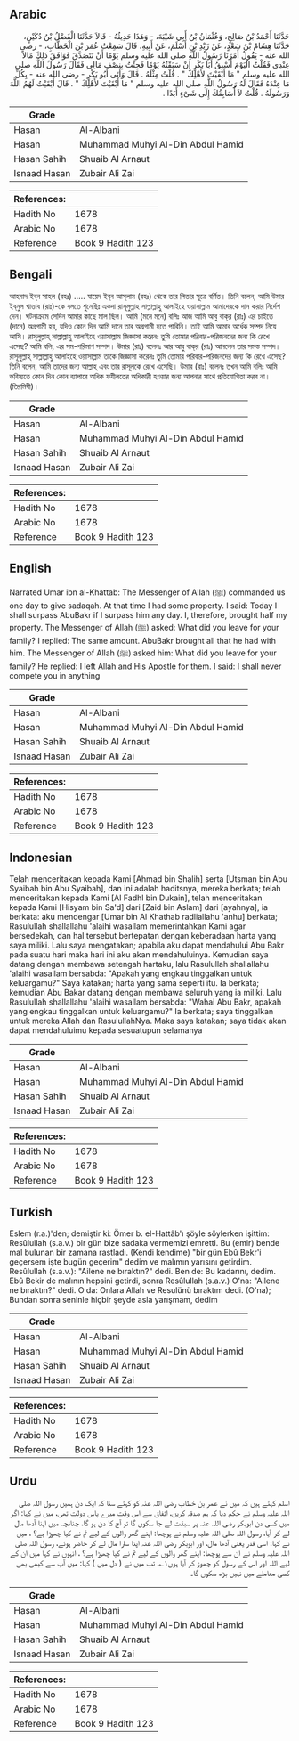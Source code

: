 ## Arabic


<div dir="rtl" lang="ar" style={{fontSize:'larger',backgroundColor:'#f8f9fa',padding:20}}>
حَدَّثَنَا أَحْمَدُ بْنُ صَالِحٍ، وَعُثْمَانُ بْنُ أَبِي شَيْبَةَ، - وَهَذَا حَدِيثُهُ - قَالاَ حَدَّثَنَا الْفَضْلُ بْنُ دُكَيْنٍ، حَدَّثَنَا هِشَامُ بْنُ سَعْدٍ، عَنْ زَيْدِ بْنِ أَسْلَمَ، عَنْ أَبِيهِ، قَالَ سَمِعْتُ عُمَرَ بْنَ الْخَطَّابِ، - رضى الله عنه - يَقُولُ أَمَرَنَا رَسُولُ اللَّهِ صلى الله عليه وسلم يَوْمًا أَنْ نَتَصَدَّقَ فَوَافَقَ ذَلِكَ مَالاً عِنْدِي فَقُلْتُ الْيَوْمَ أَسْبِقُ أَبَا بَكْرٍ إِنْ سَبَقْتُهُ يَوْمًا فَجِئْتُ بِنِصْفِ مَالِي فَقَالَ رَسُولُ اللَّهِ صلى الله عليه وسلم ‏"‏ مَا أَبْقَيْتَ لأَهْلِكَ ‏"‏ ‏.‏ قُلْتُ مِثْلَهُ ‏.‏ قَالَ وَأَتَى أَبُو بَكْرٍ - رضى الله عنه - بِكُلِّ مَا عِنْدَهُ فَقَالَ لَهُ رَسُولُ اللَّهِ صلى الله عليه وسلم ‏"‏ مَا أَبْقَيْتَ لأَهْلِكَ ‏"‏ ‏.‏ قَالَ أَبْقَيْتُ لَهُمُ اللَّهَ وَرَسُولَهُ ‏.‏ قُلْتُ لاَ أُسَابِقُكَ إِلَى شَىْءٍ أَبَدًا ‏.‏
</div>
<div style={{backgroundColor:'#f8f9fa',padding:20, marginBottom: 10}}><table> <thead> <tr> <th>Grade</th> <th></th> </tr> </thead> <tbody> <tr><td>Hasan</td><td>Al-Albani</td></tr><tr><td>Hasan</td><td>Muhammad Muhyi Al-Din Abdul Hamid</td></tr><tr><td>Hasan Sahih</td><td>Shuaib Al Arnaut</td></tr><tr><td>Isnaad Hasan</td><td>Zubair Ali Zai</td></tr></tbody></table><table> <thead> <tr> <th>References:</th> <th></th> </tr> </thead> <tbody><tr><td>Hadith No</td><td>1678</td></tr><tr><td>Arabic No</td><td>1678</td></tr><tr><td>Reference</td><td>Book 9 Hadith 123</td></tr></tbody></table></div>

## Bengali


<div dir="ltr" lang="bn" style={{fontSize:'larger',backgroundColor:'#f8f9fa',padding:20}}>
আহমাদ ইব্‌ন সাহল (রহঃ) ..... যায়েদ ইব্‌ন আস্‌লাম (রহঃ) থেকে তার পিতার সূত্রে বর্ণিত। তিনি বলেন, আমি উমার ইব্‌নুল খাত্তাব (রাঃ)-কে বলতে শুনেছিঃ একদা রাসূলুল্লাহ সাল্লাল্লাহু আলাইহে ওয়াসাল্লাম আমাদেরকে দান করার নির্দেশ দেন। ঘটনাক্রমে সেদিন আমার কাছে মাল ছিল। আমি (মনে মনে) বলিঃ আজ আমি আবু বাক্‌র (রাঃ) এর চাইতে (দানে) অগ্রগামী হব, যদিও কোন দিন আমি দানে তার অগ্রগামী হতে পারিনি। তাই আমি আমার অর্ধেক সম্পদ নিয়ে আসি। রাসূলুল্লাহ্‌ সাল্লাল্লাহু আলাইহে ওয়াসাল্লাম জিজ্ঞাসা করেনঃ তুমি তোমার পরিবার-পরিজনদের জন্য কি রেখে এসেছ? আমি বলি, এর সম-পরিমাণ সম্পদ। উমার (রাঃ) বলেনঃ আর আবু বাক্‌র (রাঃ) আনলেন তার সমস্ত সম্পদ। রাসূলুল্লাহ্‌ সাল্লাল্লাহু আলাইহে ওয়াসাল্লাম তাকে জিজ্ঞাসা করেনঃ তুমি তোমার পরিবার-পরিজনদের জন্য কি রেখে এসেছ? তিনি বলেন, আমি তাদের জন্য আল্লাহ্‌ এবং তার রাসূলকে রেখে এসেছি। উমার (রাঃ) বলেনঃ তখন আমি বলিঃ আমি ভবিষ্যতে কোন দিন কোন ব্যাপারে অধিক ফযীলতের অধিকারী হওয়ার জন্য আপনার সাথে প্রতিযোগিতা করব না। (তিরমিযী)।
</div>
<div style={{backgroundColor:'#f8f9fa',padding:20, marginBottom: 10}}><table> <thead> <tr> <th>Grade</th> <th></th> </tr> </thead> <tbody> <tr><td>Hasan</td><td>Al-Albani</td></tr><tr><td>Hasan</td><td>Muhammad Muhyi Al-Din Abdul Hamid</td></tr><tr><td>Hasan Sahih</td><td>Shuaib Al Arnaut</td></tr><tr><td>Isnaad Hasan</td><td>Zubair Ali Zai</td></tr></tbody></table><table> <thead> <tr> <th>References:</th> <th></th> </tr> </thead> <tbody><tr><td>Hadith No</td><td>1678</td></tr><tr><td>Arabic No</td><td>1678</td></tr><tr><td>Reference</td><td>Book 9 Hadith 123</td></tr></tbody></table></div>

## English


<div dir="ltr" lang="en" style={{fontSize:'larger',backgroundColor:'#f8f9fa',padding:20}}>
Narrated Umar ibn al-Khattab: The Messenger of Allah (ﷺ) commanded us one day to give sadaqah. At that time I had some property. I said: Today I shall surpass AbuBakr if I surpass him any day. I, therefore, brought half my property. The Messenger of Allah (ﷺ) asked: What did you leave for your family? I replied: The same amount. AbuBakr brought all that he had with him. The Messenger of Allah (ﷺ) asked him: What did you leave for your family? He replied: I left Allah and His Apostle for them. I said: I shall never compete you in anything
</div>
<div style={{backgroundColor:'#f8f9fa',padding:20, marginBottom: 10}}><table> <thead> <tr> <th>Grade</th> <th></th> </tr> </thead> <tbody> <tr><td>Hasan</td><td>Al-Albani</td></tr><tr><td>Hasan</td><td>Muhammad Muhyi Al-Din Abdul Hamid</td></tr><tr><td>Hasan Sahih</td><td>Shuaib Al Arnaut</td></tr><tr><td>Isnaad Hasan</td><td>Zubair Ali Zai</td></tr></tbody></table><table> <thead> <tr> <th>References:</th> <th></th> </tr> </thead> <tbody><tr><td>Hadith No</td><td>1678</td></tr><tr><td>Arabic No</td><td>1678</td></tr><tr><td>Reference</td><td>Book 9 Hadith 123</td></tr></tbody></table></div>

## Indonesian


<div dir="ltr" lang="id" style={{fontSize:'larger',backgroundColor:'#f8f9fa',padding:20}}>
Telah menceritakan kepada Kami [Ahmad bin Shalih] serta [Utsman bin Abu Syaibah bin Abu Syaibah], dan ini adalah haditsnya, mereka berkata; telah menceritakan kepada Kami [Al Fadhl bin Dukain], telah menceritakan kepada Kami [Hisyam bin Sa'd] dari [Zaid bin Aslam] dari [ayahnya], ia berkata: aku mendengar [Umar bin Al Khathab radliallahu 'anhu] berkata; Rasulullah shallallahu 'alaihi wasallam memerintahkan Kami agar bersedekah, dan hal tersebut bertepatan dengan keberadaan harta yang saya miliki. Lalu saya mengatakan; apabila aku dapat mendahului Abu Bakr pada suatu hari maka hari ini aku akan mendahuluinya. Kemudian saya datang dengan membawa setengah hartaku, lalu Rasulullah shallallahu 'alaihi wasallam bersabda: "Apakah yang engkau tinggalkan untuk keluargamu?" Saya katakan; harta yang sama seperti itu. Ia berkata; kemudian Abu Bakar datang dengan membawa seluruh yang ia miliki. Lalu Rasulullah shallallahu 'alaihi wasallam bersabda: "Wahai Abu Bakr, apakah yang engkau tinggalkan untuk keluargamu?" Ia berkata; saya tinggalkan untuk mereka Allah dan RasulullahNya. Maka saya katakan; saya tidak akan dapat mendahuluimu kepada sesuatupun selamanya
</div>
<div style={{backgroundColor:'#f8f9fa',padding:20, marginBottom: 10}}><table> <thead> <tr> <th>Grade</th> <th></th> </tr> </thead> <tbody> <tr><td>Hasan</td><td>Al-Albani</td></tr><tr><td>Hasan</td><td>Muhammad Muhyi Al-Din Abdul Hamid</td></tr><tr><td>Hasan Sahih</td><td>Shuaib Al Arnaut</td></tr><tr><td>Isnaad Hasan</td><td>Zubair Ali Zai</td></tr></tbody></table><table> <thead> <tr> <th>References:</th> <th></th> </tr> </thead> <tbody><tr><td>Hadith No</td><td>1678</td></tr><tr><td>Arabic No</td><td>1678</td></tr><tr><td>Reference</td><td>Book 9 Hadith 123</td></tr></tbody></table></div>

## Turkish


<div dir="ltr" lang="tr" style={{fontSize:'larger',backgroundColor:'#f8f9fa',padding:20}}>
Eslem (r.a.)'den; demiştir ki: Ömer b. el-Hattâb'ı şöyle söylerken işittim: Resûlullah (s.a.v.) bir gün bize sadaka vermemizi emretti. Bu (emir) bende mal bulunan bir zamana rastladı. (Kendi kendime) "bir gün Ebû Bekr'i geçersem işte bugün geçerim" dedim ve malımın yarısını getirdim. Resûlullah (s.a.v.): "Ailene ne bıraktın?" dedi. Ben de: Bu kadarını, dedim. Ebû Bekir de malının hepsini getirdi, sonra Resûlullah (s.a.v.) O'na: "Ailene ne bıraktın?" dedi. O da: Onlara Allah ve Resulünü bıraktım dedi. (O'na); Bundan sonra seninle hiçbir şeyde asla yarışmam, dedim
</div>
<div style={{backgroundColor:'#f8f9fa',padding:20, marginBottom: 10}}><table> <thead> <tr> <th>Grade</th> <th></th> </tr> </thead> <tbody> <tr><td>Hasan</td><td>Al-Albani</td></tr><tr><td>Hasan</td><td>Muhammad Muhyi Al-Din Abdul Hamid</td></tr><tr><td>Hasan Sahih</td><td>Shuaib Al Arnaut</td></tr><tr><td>Isnaad Hasan</td><td>Zubair Ali Zai</td></tr></tbody></table><table> <thead> <tr> <th>References:</th> <th></th> </tr> </thead> <tbody><tr><td>Hadith No</td><td>1678</td></tr><tr><td>Arabic No</td><td>1678</td></tr><tr><td>Reference</td><td>Book 9 Hadith 123</td></tr></tbody></table></div>

## Urdu


<div dir="rtl" lang="ur" style={{fontSize:'larger',backgroundColor:'#f8f9fa',padding:20}}>
اسلم کہتے ہیں کہ میں نے عمر بن خطاب رضی اللہ عنہ کو کہتے سنا کہ ایک دن ہمیں رسول اللہ صلی اللہ علیہ وسلم نے حکم دیا کہ ہم صدقہ کریں، اتفاق سے اس وقت میرے پاس دولت تھی، میں نے کہا: اگر میں کسی دن ابوبکر رضی اللہ عنہ پر سبقت لے جا سکوں گا تو آج کا دن ہو گا، چنانچہ میں اپنا آدھا مال لے کر آیا، رسول اللہ صلی اللہ علیہ وسلم نے پوچھا: اپنے گھر والوں کے لیے تم نے کیا چھوڑا ہے؟ ، میں نے کہا: اسی قدر یعنی آدھا مال، اور ابوبکر رضی اللہ عنہ اپنا سارا مال لے کر حاضر ہوئے، رسول اللہ صلی اللہ علیہ وسلم نے ان سے پوچھا: اپنے گھر والوں کے لیے تم نے کیا چھوڑا ہے؟ ، انہوں نے کہا میں ان کے لیے اللہ اور اس کے رسول کو چھوڑ کر آیا ہوں۱؎، تب میں نے ( دل میں ) کہا: میں آپ سے کبھی بھی کسی معاملے میں نہیں بڑھ سکوں گا۔
</div>
<div style={{backgroundColor:'#f8f9fa',padding:20, marginBottom: 10}}><table> <thead> <tr> <th>Grade</th> <th></th> </tr> </thead> <tbody> <tr><td>Hasan</td><td>Al-Albani</td></tr><tr><td>Hasan</td><td>Muhammad Muhyi Al-Din Abdul Hamid</td></tr><tr><td>Hasan Sahih</td><td>Shuaib Al Arnaut</td></tr><tr><td>Isnaad Hasan</td><td>Zubair Ali Zai</td></tr></tbody></table><table> <thead> <tr> <th>References:</th> <th></th> </tr> </thead> <tbody><tr><td>Hadith No</td><td>1678</td></tr><tr><td>Arabic No</td><td>1678</td></tr><tr><td>Reference</td><td>Book 9 Hadith 123</td></tr></tbody></table></div>